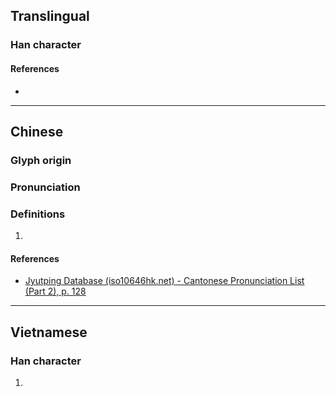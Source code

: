 {{character info/new}}
==Translingual==

===Han character===
{{Han char|rn=75|rad=木|as=07|sn=11|four=48962|canj=DOIR,XDOIR|ids=⿰木含}}

====References====
* {{Han ref|kx=0528.240|dkj=14844|dj=0917.120|hdz=21217.100|uh=6892|ud=26770|bh=D5C2|bd=54722}}

----

==Chinese==
{{zh-forms}}

===Glyph origin===
{{Han etym}}

===Pronunciation===
{{zh-pron
|m=hán
|c=ham4
|mc=y
|oc=y
|cat=
}}

===Definitions===
{{zh-hanzi}}

# {{rfdef|zh}}

====References====
* [http://www.iso10646hk.net/jp/document/download.jsp Jyutping Database (iso10646hk.net) - Cantonese Pronunciation List (Part 2), p. 128]

----

==Vietnamese==

===Han character===
{{vi-readings|rs=木07|hanviet=hòm}}

# {{defn|lang=vi|sort=木07}}